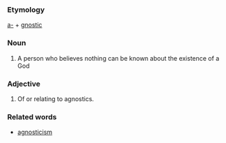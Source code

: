===Etymology===
[[a-]] + [[gnostic]]

===Noun===
#A person who believes nothing can be known about the existence of a God

===Adjective===
#Of or relating to agnostics.

===Related words===
*[[agnosticism]]